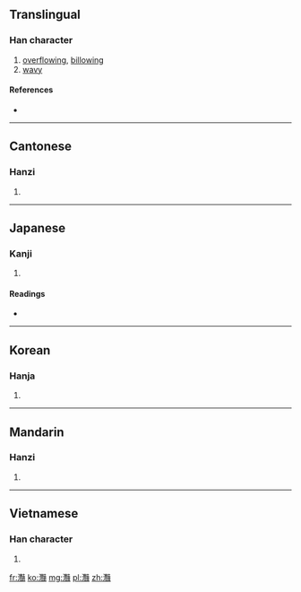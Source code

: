 ==Translingual==

===Han character===
{{Han char|rn=85|rad=水|as=28|sn=31|four=3411<sub>7</sub>|canj=水山廿廿 (EUTT)}}

# [[overflow]]ing, [[billow]]ing
# [[wavy]]

====References====
* {{Han ref|kx=0664.300|dkj=18846|dj=1073.150|hdz=31799.100|uh=7069|ud=28777|bh=F9D0|bd=63952}}

----

==Cantonese==

===Hanzi===
{{yue-hanzi|jyut=|y=yim6}}

# {{defn|Cantonese|sort=水28}}

----

==Japanese==

===Kanji===
{{ja-kanji|grade=|rs=水28}}

# {{defn|Japanese|sort=水28}}

====Readings====
* {{ja-readings|on=[[えん]] (en)|kun=[[なみ]] (nami)}}

----

==Korean==

===Hanja===
{{ko-hanja|hangeul=염|eumhun=|rv=yeom|mr=yŏm|y=yem}}

# {{defn|Korean|sort=水28}}

----

==Mandarin==

===Hanzi===
{{cmn-hanzi|pin=[[huō]] ([[huo1]]), [[yàn]] ([[yan4]])|wg=huo<sup>1</sup>, yen<sup>4</sup>}}

# {{defn|Mandarin|sort=水28}}

----

==Vietnamese==

===Han character===
{{vi-hantu|[[liễm]]|rs=水28}}

# {{defn|Vietnamese|sort=水28}}

[[fr:灩]]
[[ko:灩]]
[[mg:灩]]
[[pl:灩]]
[[zh:灩]]